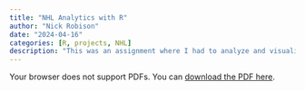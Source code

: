 ```yaml
---
title: "NHL Analytics with R"
author: "Nick Robison"
date: "2024-04-16"
categories: [R, projects, NHL]
description: "This was an assignment where I had to analyze and visualize statistics using R. I created a poster to predict if Quinn Hughes would have been a top defenseman if he did not get injured in the 2024-25 NHL season."
---
```


<object data="HughesPoster.pdf" type="application/pdf" width="100%" height="1000px">
        <p>Your browser does not support PDFs. You can <a href="HughesPoster.pdf">download the PDF here</a>.</p>
    </object>